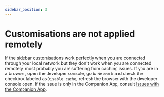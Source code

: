 ```yaml
---
sidebar_position: 3
---
```


# Customisations are not applied remotely

If the sidebar customisations work perfectly when you are connected through your local network but they don't work when you are connected remotely, most probably you are suffering from caching issues. If you are in a browser, open the developer console, go to `Network` and check the checkbox labeled as `Disable cache`, refresh the browser with the developer console open. If the issue is only in the Companion App, consult [Issues with the Companion App](./issues-with-the-companion-app).